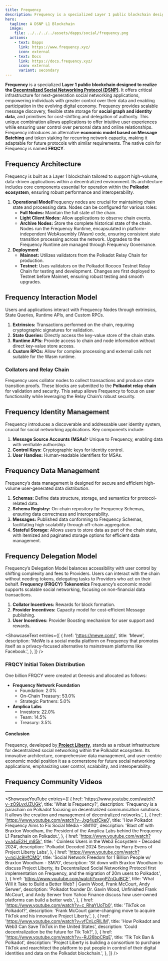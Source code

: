 ```yaml
---
title: Frequency
description: Frequency is a specialized Layer 1 public blockchain designed to realize the Decentralized Social Networking Protocol (DSNP).
hero:
  tagline: A DSNP L1 Blockchain
  image: 
    file: ../../../../assets/dapps/social/frequency.png
  actions:
    - text: Dapps
      link: https://www.frequency.xyz/
      icon: external
    - text: Docs
      link: https://docs.frequency.xyz/
      icon: external
      variant: secondary
---
```



**Frequency** is a specialized **Layer 1 public blockchain designed to realize the [Decentralized Social Networking Protocol (DSNP)](/dapps/social/dsnp-protocol/)**. It offers critical infrastructure for next-generation social networking applications, empowering individuals with greater control over their data and enabling participation in the evolving digital economy. Frequency provides scalable message discovery, flexible state storage for **social graph and identity data**, and primitives for cost-shifting and delegation of authority. This unique combination allows applications to offer intuitive user experiences while ensuring user control over personal data and online relationships. Frequency introduces an alternative **economic model based on Message Batching** and token staking for recurring network capacity, making it adaptable for future protocols with similar requirements. The native coin for Frequency is named **FRQCY**.

## Frequency Architecture
Frequency is built as a Layer 1 blockchain tailored to support high-volume, data-driven applications within a decentralized environment. Its architecture includes core components essential for operation within the **Polkadot ecosystem**, ensuring robust performance and interoperability.
1. **Operational Model**Frequency nodes are crucial for maintaining chain state and processing data. Nodes can be configured for various roles:  
    - **Full Nodes:** Maintain the full state of the chain.
    - **Light Client Nodes:** Allow applications to observe chain events.
    - **Archive Nodes:** Store the complete historical state of the chain.
  Nodes run the Frequency Runtime, encapsulated in platform-independent WebAssembly (Wasm) code, ensuring consistent state transition processing across the network. Upgrades to the Frequency Runtime are managed through Frequency Governance.
2. **Deployment**
    - **Mainnet:** Utilizes validators from the Polkadot Relay Chain for production.
    - **Testnet:** Uses validators on the Polkadot Rococo Testnet Relay Chain for testing and development.
Changes are first deployed to Testnet before Mainnet, ensuring robust testing and smooth upgrades.

## Frequency Interaction Model
Users and applications interact with Frequency Nodes through extrinsics, State Queries, Runtime APIs, and Custom RPCs.
1. **Extrinsics:** Transactions performed on the chain, requiring cryptographic signatures for validation.
2. **State Queries:** Directly access the key-value store of the chain state.
3. **Runtime APIs:** Provide access to chain and node information without direct key-value store access.
4. **Custom RPCs:** Allow for complex processing and external calls not suitable for the Wasm runtime.

### Collators and Relay Chain
Frequency uses collator nodes to collect transactions and produce state transition proofs. These blocks are submitted to the **Polkadot relay chain** for validation and security. This setup allows Frequency to focus on user functionality while leveraging the Relay Chain’s robust security.

## Frequency Identity Management
Frequency introduces a discoverable and addressable user identity system, crucial for social networking applications. Key components include:
1. **Message Source Accounts (MSAs):** Unique to Frequency, enabling data with verifiable authorship.
2. **Control Keys:** Cryptographic keys for identity control.
3. **User Handles:** Human-readable identifiers for MSAs.

## Frequency Data Management
Frequency’s data management is designed for secure and efficient high-volume user-generated data distribution.
1. **Schemas:** Define data structure, storage, and semantics for protocol-related data.
2. **Schema Registry:** On-chain repository for Frequency Schemas, ensuring data correctness and interoperability.
3. **Messages:** Published data conforming to Frequency Schemas, facilitating high scalability through off-chain aggregation.
4. **Stateful Storage:** Allows users to store data as part of the chain state, with itemized and paginated storage options for efficient data management.

## Frequency Delegation Model
Frequency’s Delegation Model balances accessibility with user control by shifting complexity and fees to Providers. Users can interact with the chain without needing tokens, delegating tasks to Providers who act on their behalf.
**Frequency (FRQCY) Tokenomics**
Frequency’s economic model supports scalable social networking, focusing on non-financial data transactions.
1. **Collator Incentives:** Rewards for block formation.
2. **Provider Incentives:** Capacity model for cost-efficient Message publishing.
3. **User Incentives:** Provider Boosting mechanism for user support and rewards.

<ShowcaseText
  entries={[
    {
      href: 'https://mewe.com/',
      title: 'Mewe',
      description: 'MeWe is a social media platform on Frequency that promotes itself as a privacy-focused alternative to mainstream platforms like Facebook.',
    },
  ]}
/>

### FRQCY Initial Token Distribution
One billion FRQCY were created at Genesis and allocated as follows:
- **Frequency Network Foundation**
  - Foundation: 2.0%
  - On-Chain Treasury: 53.0%
  - Strategic Partners: 5.0%
- **Amplica Labs**
  - Investors: 22.0%
  - Team: 14.5%
  - Treasury: 3.5%

#### Conclusion
Frequency, developed by[ **Project Liberty**](/club/orgs/project-liberty/), stands as a robust infrastructure for decentralized social networking within the Polkadot ecosystem. Its innovative architecture, comprehensive data management, and user-centric economic model position it as a cornerstone for future social networking applications, emphasizing user control, scalability, and interoperability.

## Frequency Community Videos
------------
<ShowcaseYouTube
  entries={[
        {
        href: 'https://www.youtube.com/watch?v=zO9LvxUZUGk',
      title: 'What Is Frequency?',
      description: 'Frequency is a parachain on Polkadot focusing on decentralized communication solutions. It allows the creation and management of decentralized networks.',
    },
            {
        href: 'https://www.youtube.com/watch?v=Jxg4uzICke0',
        title: 'How Polkadot Frequency Aims to Fix Social Media - SM110',
      description: 'Blast off with Braxton Woodham, the President of the Amplica Labs behind the Frequency L1 Parachain on Polkadot.',
    },
                           {
        href: 'https://www.youtube.com/watch?v=a4uE2H_m85k',
      title: ' Coinless Users in the Web3 Ecosystem - Decoded 2024',
      description: 'Polkadot Decoded 2024 Session by Harry Evens of Project Liberty Labs',
    },
                {
        href: 'https://www.youtube.com/watch?v=ncjJc9HfCMQ',
      title: 'Social Network Freedom for 1 Billion People w/ Braxton Woodham - SM70',
      description: 'Sit down with Braxton Woodham to discuss Project Liberty, its Decentralized Social Networking Protocol first implementation on Frequency, and the migration of 20m users to Polkadot.',
    },
                {
        href: 'https://www.youtube.com/watch?v=xgPZnOulBCE',
      title: 'What Will it Take to Build a Better Web? | Gavin Wood, Frank McCourt, Andy Serwer',
      description: 'Polkadot founder Dr. Gavin Wood, Unfinished Frank McCourt, and Andy Serwer from Yahoo Finance discuss how user-owned platforms can build a better web.',
    },
                   {
        href: 'https://www.youtube.com/watch?v=c_RhaYUoTb0',
      title: 'TikTok on Polkadot?',
      description: 'Frank McCourt game-changing move to acquire TikTok and his innovative Project Liberty.',
    },
                   {
        href: 'https://www.youtube.com/watch?v=vfCnLcRlLIM',
      title: 'How Polkadot and Web3 Can Save TikTok in the United States',
      description: 'Could decentralization be the future for Tik Tok?',
    },
                       {
        href: 'https://www.youtube.com/watch?v=-RJ26bpCRqE',
      title: 'Tik Tok Ban & Polkadot',
      description: 'Project Liberty is building a consortium to purchase TikTok and rearchitect the platform to put people in control of their digital identities and data on the Polkadot blockchain.',
    },
  ]} />
